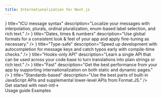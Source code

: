 ```yaml
---
title: Internationalization for Next.js
---
```



<div className="bg-slate-50 dark:bg-gray-900">
  
<Hero
  titleStrong="Internationalization for Next.js"
  titleRegular="that gets out of your way."
  description="Support multiple languages, with your app code becoming simpler instead of more complex." 
  getStarted="Get started" 
  viewOnGithub="View on GitHub" 
  rscAnnouncement="Support for Next.js 13 and the app directory is coming →"
/>

<Section
  title="Minimalistic, yet complete"
  description="Internationalization is an essential part of the user experience. next-intl gives you everything you need to get language subtleties right and has always got your back whenever you need to fine-tune a translation."
>
  <div className="grid grid-cols-1 lg:grid-cols-2 gap-6 xl:gap-20">
    <FeaturePanel
      code={<CodeSnippets.icu />}
      title="ICU message syntax"
      description="Localize your messages with interpolation, plurals, ordinal pluralization, enum-based label selection, and rich text."
    />
    <FeaturePanel
      code={<CodeSnippets.datesTimesNumbers />}
      title="Dates, times & numbers"
      description="Use global formats for a consistent look & feel of your app and apply fine-tuning as necessary."
    />
    <FeaturePanel
      code={<CodeSnippets.typeSafe />}
      title="Type-safe"
      description="Speed up development with autocompletion for message keys and catch typos early with compile-time checks."
    />
    <FeaturePanel
      code={<CodeSnippets.hooks />}
      title="Hooks-only API"
      description="Learn a single API that can be used across your code base to turn translations into plain strings or rich text."
    />
    <FeaturePanel
      code={<CodeSnippets.buildOutput />}
      title="Fast"
      description="Get the best performance from your app by supporting internationalization on both static and dynamic pages."
    />
    <FeaturePanel
      code={<CodeSnippets.standards />}
      title="Standards-based"
      description="Use the best parts of built-in JavaScript APIs and supplemental lower-level APIs from Format.JS."
    />
  </div>
</Section>
  <div className="pb-40 text-center">
    <LinkButton href="/docs/getting-started">Get started with next-intl<span className="inline-block ml-2">→</span></LinkButton>
    <div className="flex gap-6 mt-8 justify-center">
      <Link href="/docs/usage">Usage guide</Link>
      <Link href="/examples">Examples</Link>
    </div>
  </div>
</div>
